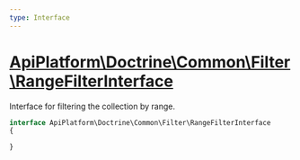 ```yaml
---
type: Interface
---
```


# [ApiPlatform\Doctrine\Common\Filter\RangeFilterInterface](/docs/reference/Doctrine/Common/Filter/RangeFilterInterface)

Interface for filtering the collection by range.


```php
interface ApiPlatform\Doctrine\Common\Filter\RangeFilterInterface
{

}
```